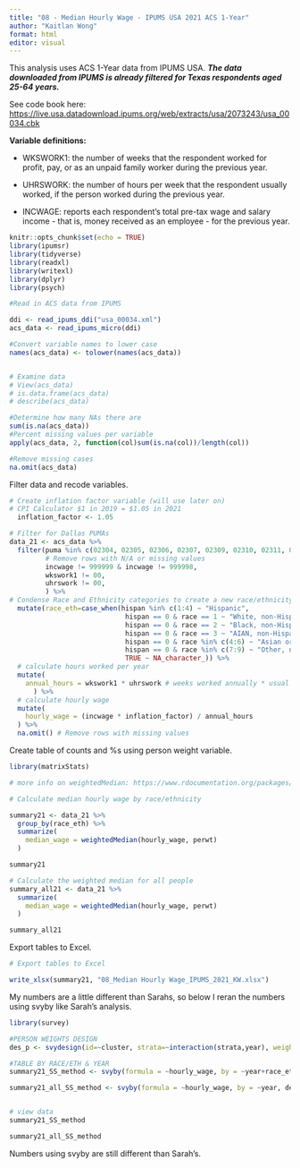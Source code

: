 ---
title: "08 - Median Hourly Wage - IPUMS USA 2021 ACS 1-Year"
author: "Kaitlan Wong"
format: html
editor: visual
---

This analysis uses ACS 1-Year data from IPUMS USA. ***The data downloaded from IPUMS is already filtered for Texas respondents aged 25-64 years.***

See code book here: <https://live.usa.datadownload.ipums.org/web/extracts/usa/2073243/usa_00034.cbk>

**Variable definitions:**

-   WKSWORK1: the number of weeks that the respondent worked for profit, pay, or as an unpaid family worker during the previous year.

-   UHRSWORK: the number of hours per week that the respondent usually worked, if the person worked during the previous year.

-   INCWAGE: reports each respondent's total pre-tax wage and salary income - that is, money received as an employee - for the previous year.

```{r setup, include=FALSE}
knitr::opts_chunk$set(echo = TRUE)
library(ipumsr)
library(tidyverse) 
library(readxl) 
library(writexl) 
library(dplyr)
library(psych)
```

```{r}
#Read in ACS data from IPUMS

ddi <- read_ipums_ddi("usa_00034.xml")
acs_data <- read_ipums_micro(ddi)

#Convert variable names to lower case
names(acs_data) <- tolower(names(acs_data))


# Examine data
# View(acs_data)
# is.data.frame(acs_data)
# describe(acs_data)
```

```{r}
#Determine how many NAs there are 
sum(is.na(acs_data))
#Percent missing values per variable
apply(acs_data, 2, function(col)sum(is.na(col))/length(col))

#Remove missing cases 
na.omit(acs_data)
```

Filter data and recode variables.

```{r}

# Create inflation factor variable (will use later on)
# CPI Calculator $1 in 2019 = $1.05 in 2021
  inflation_factor <- 1.05

# Filter for Dallas PUMAs
data_21 <- acs_data %>% 
  filter(puma %in% c(02304, 02305, 02306, 02307, 02309, 02310, 02311, 02312, 02313, 02314, 02315, 02316, 02319, 01901, 02001),
         # Remove rows with N/A or missing values
         incwage != 999999 & incwage != 999998,
         wkswork1 != 00,
         uhrswork != 00,
         ) %>% 
# Condense Race and Ethnicity categories to create a new race/ethnicity variable
  mutate(race_eth=case_when(hispan %in% c(1:4) ~ "Hispanic",
                             hispan == 0 & race == 1 ~ "White, non-Hispanic", 
                             hispan == 0 & race == 2 ~ "Black, non-Hispanic",
                             hispan == 0 & race == 3 ~ "AIAN, non-Hispanic",
                             hispan == 0 & race %in% c(4:6) ~ "Asian or Pacific Islander, non-Hispanic",
                             hispan == 0 & race %in% c(7:9) ~ "Other, non-Hispanic",
                             TRUE ~ NA_character_)) %>%
  # calculate hours worked per year
  mutate(
    annual_hours = wkswork1 * uhrswork # weeks worked annually * usual hours worked per week
      ) %>%
  # calculate hourly wage
  mutate(
    hourly_wage = (incwage * inflation_factor) / annual_hours
  ) %>%
  na.omit() # Remove rows with missing values
```

Create table of counts and %s using person weight variable.

```{r}
library(matrixStats)

# more info on weightedMedian: https://www.rdocumentation.org/packages/spatstat/versions/1.56-1/topics/weighted.median

# Calculate median hourly wage by race/ethnicity

summary21 <- data_21 %>%
  group_by(race_eth) %>%
  summarize(
    median_wage = weightedMedian(hourly_wage, perwt)
  )

summary21

```

```{r}
# Calculate the weighted median for all people
summary_all21 <- data_21 %>%
  summarize(
    median_wage = weightedMedian(hourly_wage, perwt)
  )

summary_all21
```

Export tables to Excel.

```{r}
# Export tables to Excel

write_xlsx(summary21, "08_Median Hourly Wage_IPUMS_2021_KW.xlsx")
```

My numbers are a little different than Sarahs, so below I reran the numbers using svyby like Sarah's analysis.

```{r}

library(survey)

#PERSON WEIGHTS DESIGN
des_p <- svydesign(id=~cluster, strata=~interaction(strata,year), weights=~perwt, data=data_21, nest=TRUE) 

#TABLE BY RACE/ETH & YEAR
summary21_SS_method <- svyby(formula = ~hourly_wage, by = ~year+race_eth, des_p, svyquantile, quantiles=c(0.5), na.rm=TRUE)

summary21_all_SS_method <- svyby(formula = ~hourly_wage, by = ~year, des_p, svyquantile, quantiles=c(0.5), na.rm=TRUE)


# view data
summary21_SS_method

summary21_all_SS_method
```

Numbers using svyby are still different than Sarah's.
